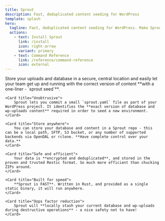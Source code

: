 ```yaml
---
title: Sprout
description: Fast, deduplicated content seeding for WordPress
template: splash
hero:
  tagline: Fast, deduplicated content seeding for WordPress. Make Sprout part of your workflow.
  actions:
    - text: Install Sprout
      link: /install
      icon: right-arrow
      variant: primary
    - text: Command Reference
      link: /reference/command-reference
      icon: external
---
```



<CardGrid stagger>
	<Card title="No more 'Can I get a DB dump?'">
		Store your uploads and database in a secure, central location and easily let your team get up and running with the correct version of content **with a one-liner - `sprout seed`**.
	</Card>

	<Card title="Unobtrusive">
		Sprout lets you commit a small `sprout.yaml` file as part of your WordPress project. It identifies the **exact version of database and wp-uploads content** required in order to seed a new environment.
	</Card>

	<Card title="Store anywhere">
		You can store your database and content in a Sprout repo - this can be a local path, SFTP, S3 bucket, or any number of supported backends via OpenDAL or rclone. **Have complete control over your data.**
	</Card>

	<Card title="Safe and efficient">
		Your data is **encrypted and deduplicated**, and stored in the proven and trusted Restic format. So much more efficient than chucking ZIPs around.
	</Card>

	<Card title="Built for speed">
		**Sprout is FAST**. Written in Rust, and provided as a single static binary, it will run anywhere.
	</Card>

	<Card title="Oops factor reduction">
		Sprout will **locally stash your current database and wp-uploads during destructive operations** - a nice safety net to have!
	</Card>
	
</CardGrid>


  





